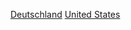 {{Commonscat|Immigrants to the United States from Germany}}

[[Category:移民美國的歐洲人|Deutschland]]
[[Category:移民外國的德國人|United States]]